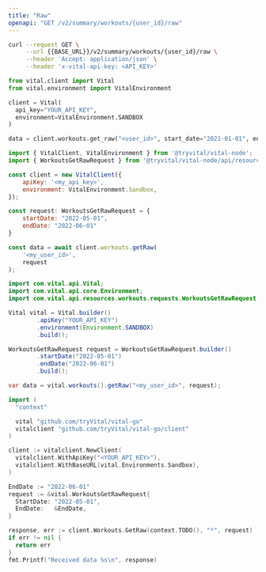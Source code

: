 ```yaml
---
title: "Raw"
openapi: "GET /v2/summary/workouts/{user_id}/raw"
---
```


<RequestExample>

```bash cURL
curl --request GET \
     --url {{BASE_URL}}/v2/summary/workouts/{user_id}/raw \
     --header 'Accept: application/json' \
     --header 'x-vital-api-key: <API_KEY>'
```

```python Python
from vital.client import Vital
from vital.environment import VitalEnvironment

client = Vital(
  api_key="YOUR_API_KEY",
  environment=VitalEnvironment.SANDBOX
)

data = client.workouts.get_raw("<user_id>", start_date="2021-01-01", end_date="2021-01-02")
```

```javascript Node
import { VitalClient, VitalEnvironment } from '@tryvital/vital-node';
import { WorkoutsGetRawRequest } from '@tryvital/vital-node/api/resources/workouts';

const client = new VitalClient({
    apiKey: '<my_api_key>',
    environment: VitalEnvironment.Sandbox,
});

const request: WorkoutsGetRawRequest = {
    startDate: "2022-05-01",
    endDate: "2022-06-01"
}

const data = await client.workouts.getRaw(
    '<my_user_id>',
    request
);
```

```java Java
import com.vital.api.Vital;
import com.vital.api.core.Environment;
import com.vital.api.resources.workouts.requests.WorkoutsGetRawRequest;

Vital vital = Vital.builder()
        .apiKey("YOUR_API_KEY")
        .environment(Environment.SANDBOX)
        .build();

WorkoutsGetRawRequest request = WorkoutsGetRawRequest.builder()
        .startDate("2022-05-01")
        .endDate("2022-06-01")
        .build();

var data = vital.workouts().getRaw("<my_user_id>", request);
```

```go Go
import (
  "context"

  vital "github.com/tryVital/vital-go"
  vitalclient "github.com/tryVital/vital-go/client"
)

client := vitalclient.NewClient(
  vitalclient.WithApiKey("<YOUR_API_KEY>"),
  vitalclient.WithBaseURL(vital.Environments.Sandbox),
)

EndDate := "2022-06-01"
request := &vital.WorkoutsGetRawRequest{
  StartDate: "2022-05-01",
  EndDate:   &EndDate,
}

response, err := client.Workouts.GetRaw(context.TODO(), "*", request)
if err != nil {
  return err
}
fmt.Printf("Received data %s\n", response)
```

</RequestExample>
